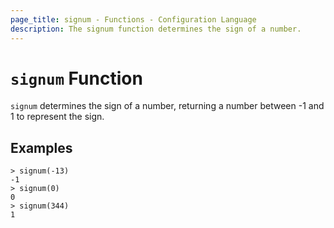 ```yaml
---
page_title: signum - Functions - Configuration Language
description: The signum function determines the sign of a number.
---
```


# `signum` Function

`signum` determines the sign of a number, returning a number between -1 and
1 to represent the sign.

## Examples

```
> signum(-13)
-1
> signum(0)
0
> signum(344)
1
```
